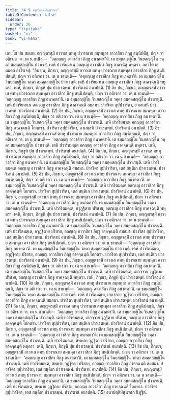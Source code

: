 ```yaml
---
title: "4.9 อนาปตฺติปนฺนรสก"
tableOfContents: false
sidebar:
  order: 26
type: "tipitaka"
basket: "vi"
book: "vi-maha"
---
```



<DynamicBreadcrumb />

<Division number="222" book="vi-maha">

<Paragraph number="999" book="vi-maha">
เตน โข ปน สมเยน อญฺญตรสฺมิํ อาวาเส ตทหุ ปวารณาย สมฺพหุลา อาวาสิกา ภิกฺขู สนฺนิปติํสุ, ปญฺจ วา อติเรกา วา. เต น ชานิํสุ—  “อตฺถญฺเญ อาวาสิกา ภิกฺขู อนาคตา”ติ. เต ธมฺมสญฺญิโน วินยสญฺญิโน วคฺคา สมคฺคสญฺญิโน ปวาเรสุํ. เตหิ ปวาริยมาเน อถญฺเญ อาวาสิกา ภิกฺขู อาคจฺฉิํสุ พหุตรา. ภควโต เอตมตฺถํ อาโรเจสุํ.
</Paragraph>

<Paragraph number="1000" book="vi-maha">
“อิธ ปน, ภิกฺขเว, อญฺญตรสฺมิํ อาวาเส ตทหุ ปวารณาย สมฺพหุลา อาวาสิกา ภิกฺขู สนฺนิปตนฺติ, ปญฺจ วา อติเรกา วา. เต น ชานนฺติ—  ‘อตฺถญฺเญ อาวาสิกา ภิกฺขู อนาคตา’ติ. เต ธมฺมสญฺญิโน วินยสญฺญิโน วคฺคา สมคฺคสญฺญิโน ปวาเรนฺติ. เตหิ ปวาริยมาเน อถญฺเญ อาวาสิกา ภิกฺขู อาคจฺฉนฺติ พหุตรา. เตหิ, ภิกฺขเว, ภิกฺขูหิ ปุน ปวาเรตพฺพํ. ปวาริตานํ อนาปตฺติ. (1)
</Paragraph>

<Paragraph number="1001" book="vi-maha">
อิธ ปน, ภิกฺขเว, อญฺญตรสฺมิํ อาวาเส ตทหุ ปวารณาย สมฺพหุลา อาวาสิกา ภิกฺขู สนฺนิปตนฺติ, ปญฺจ วา อติเรกา วา. เต น ชานนฺติ—  ‘อตฺถญฺเญ อาวาสิกา ภิกฺขู อนาคตา’ติ. เต ธมฺมสญฺญิโน วินยสญฺญิโน วคฺคา สมคฺคสญฺญิโน ปวาเรนฺติ. เตหิ ปวาริยมาเน อถญฺเญ อาวาสิกา ภิกฺขู อาคจฺฉนฺติ สมสมา. ปวาริตา สุปฺปวาริตา, อวเสเสหิ ปวาเรตพฺพํ. ปวาริตานํ อนาปตฺติ. (2)
</Paragraph>

<Paragraph number="1002" book="vi-maha">
อิธ ปน, ภิกฺขเว, อญฺญตรสฺมิํ อาวาเส ตทหุ ปวารณาย สมฺพหุลา อาวาสิกา ภิกฺขู สนฺนิปตนฺติ, ปญฺจ วา อติเรกา วา. เต น ชานนฺติ—  ‘อตฺถญฺเญ อาวาสิกา ภิกฺขู อนาคตา’ติ. เต ธมฺมสญฺญิโน วินยสญฺญิโน วคฺคา สมคฺคสญฺญิโน ปวาเรนฺติ. เตหิ ปวาริยมาเน อถญฺเญ อาวาสิกา ภิกฺขู อาคจฺฉนฺติ โถกตรา. ปวาริตา สุปฺปวาริตา, อวเสเสหิ ปวาเรตพฺพํ. ปวาริตานํ อนาปตฺติ. (3)
</Paragraph>

<Paragraph number="1003" book="vi-maha">
อิธ ปน, ภิกฺขเว, อญฺญตรสฺมิํ อาวาเส ตทหุ ปวารณาย สมฺพหุลา อาวาสิกา ภิกฺขู สนฺนิปตนฺติ, ปญฺจ วา อติเรกา วา. เต น ชานนฺติ—  ‘อตฺถญฺเญ อาวาสิกา ภิกฺขู อนาคตา’ติ. เต ธมฺมสญฺญิโน วินยสญฺญิโน วคฺคา สมคฺคสญฺญิโน ปวาเรนฺติ. เตหิ ปวาริตมตฺเต อถญฺเญ อาวาสิกา ภิกฺขู อาคจฺฉนฺติ พหุตรา. เตหิ, ภิกฺขเว, ภิกฺขูหิ ปุน ปวาเรตพฺพํ. ปวาริตานํ อนาปตฺติ. (4)
</Paragraph>

<Paragraph number="1004" book="vi-maha">
อิธ ปน, ภิกฺขเว, อญฺญตรสฺมิํ อาวาเส ตทหุ ปวารณาย สมฺพหุลา อาวาสิกา ภิกฺขู สนฺนิปตนฺติ, ปญฺจ วา อติเรกา วา. เต น ชานนฺติ—  ‘อตฺถญฺเญ อาวาสิกา ภิกฺขู อนาคตา’ติ. เต ธมฺมสญฺญิโน วินยสญฺญิโน วคฺคา สมคฺคสญฺญิโน ปวาเรนฺติ. เตหิ ปวาริตมตฺเต อถญฺเญ อาวาสิกา ภิกฺขู อาคจฺฉนฺติ สมสมา. ปวาริตา สุปฺปวาริตา, เตสํ สนฺติเก ปวาเรตพฺพํ. ปวาริตานํ อนาปตฺติ. (5)
</Paragraph>

<Paragraph number="1005" book="vi-maha">
อิธ ปน, ภิกฺขเว, อญฺญตรสฺมิํ อาวาเส ตทหุ ปวารณาย สมฺพหุลา อาวาสิกา ภิกฺขู สนฺนิปตนฺติ, ปญฺจ วา อติเรกา วา. เต น ชานนฺติ—  ‘อตฺถญฺเญ อาวาสิกา ภิกฺขู อนาคตา’ติ. เต ธมฺมสญฺญิโน วินยสญฺญิโน วคฺคา สมคฺคสญฺญิโน ปวาเรนฺติ. เตหิ ปวาริตมตฺเต อถญฺเญ อาวาสิกา ภิกฺขู อาคจฺฉนฺติ โถกตรา. ปวาริตา สุปฺปวาริตา, เตสํ สนฺติเก ปวาเรตพฺพํ. ปวาริตานํ อนาปตฺติ. (6)
</Paragraph>

<Paragraph number="1006" book="vi-maha">
อิธ ปน, ภิกฺขเว, อญฺญตรสฺมิํ อาวาเส ตทหุ ปวารณาย สมฺพหุลา อาวาสิกา ภิกฺขู สนฺนิปตนฺติ, ปญฺจ วา อติเรกา วา. เต น ชานนฺติ—  ‘อตฺถญฺเญ อาวาสิกา ภิกฺขู อนาคตา’ติ. เต ธมฺมสญฺญิโน วินยสญฺญิโน วคฺคา สมคฺคสญฺญิโน ปวาเรนฺติ. เตหิ ปวาริตมตฺเต, อวุฏฺฐิตาย ปริสาย, อถญฺเญ อาวาสิกา ภิกฺขู อาคจฺฉนฺติ พหุตรา. เตหิ, ภิกฺขเว, ภิกฺขูหิ ปุน ปวาเรตพฺพํ. ปวาริตานํ อนาปตฺติ. (7)
</Paragraph>

<Paragraph number="1007" book="vi-maha">
อิธ ปน, ภิกฺขเว, อญฺญตรสฺมิํ อาวาเส ตทหุ ปวารณาย สมฺพหุลา อาวาสิกา ภิกฺขู สนฺนิปตนฺติ, ปญฺจ วา อติเรกา วา. เต น ชานนฺติ—  ‘อตฺถญฺเญ อาวาสิกา ภิกฺขู อนาคตา’ติ. เต ธมฺมสญฺญิโน วินยสญฺญิโน วคฺคา สมคฺคสญฺญิโน ปวาเรนฺติ. เตหิ ปวาริตมตฺเต, อวุฏฺฐิตาย ปริสาย, อถญฺเญ อาวาสิกา ภิกฺขู อาคจฺฉนฺติ สมสมา. ปวาริตา สุปฺปวาริตา, เตสํ สนฺติเก ปวาเรตพฺพํ. ปวาริตานํ อนาปตฺติ. (8)
</Paragraph>

<Paragraph number="1008" book="vi-maha">
อิธ ปน, ภิกฺขเว, อญฺญตรสฺมิํ อาวาเส ตทหุ ปวารณาย สมฺพหุลา อาวาสิกา ภิกฺขู สนฺนิปตนฺติ, ปญฺจ วา อติเรกา วา. เต น ชานนฺติ—  ‘อตฺถญฺเญ อาวาสิกา ภิกฺขู อนาคตา’ติ. เต ธมฺมสญฺญิโน วินยสญฺญิโน วคฺคา สมคฺคสญฺญิโน ปวาเรนฺติ. เตหิ ปวาริตมตฺเต, อวุฏฺฐิตาย ปริสาย, อถญฺเญ อาวาสิกา ภิกฺขู อาคจฺฉนฺติ โถกตรา. ปวาริตา สุปฺปวาริตา, เตสํ สนฺติเก ปวาเรตพฺพํ. ปวาริตานํ อนาปตฺติ. (9)
</Paragraph>

<Paragraph number="1009" book="vi-maha">
อิธ ปน, ภิกฺขเว, อญฺญตรสฺมิํ อาวาเส ตทหุ ปวารณาย สมฺพหุลา อาวาสิกา ภิกฺขู สนฺนิปตนฺติ, ปญฺจ วา อติเรกา วา. เต น ชานนฺติ—  ‘อตฺถญฺเญ อาวาสิกา ภิกฺขู อนาคตา’ติ. เต ธมฺมสญฺญิโน วินยสญฺญิโน วคฺคา สมคฺคสญฺญิโน ปวาเรนฺติ. เตหิ ปวาริตมตฺเต, เอกจฺจาย วุฏฺฐิตาย ปริสาย, อถญฺเญ อาวาสิกา ภิกฺขู อาคจฺฉนฺติ พหุตรา. เตหิ, ภิกฺขเว, ภิกฺขูหิ ปุน ปวาเรตพฺพํ. ปวาริตานํ อนาปตฺติ. (10)
</Paragraph>

<Paragraph number="1010" book="vi-maha">
อิธ ปน, ภิกฺขเว, อญฺญตรสฺมิํ อาวาเส ตทหุ ปวารณาย สมฺพหุลา อาวาสิกา ภิกฺขู สนฺนิปตนฺติ, ปญฺจ วา อติเรกา วา. เต น ชานนฺติ—  ‘อตฺถญฺเญ อาวาสิกา ภิกฺขู อนาคตา’ติ. เต ธมฺมสญฺญิโน วินยสญฺญิโน วคฺคา สมคฺคสญฺญิโน ปวาเรนฺติ. เตหิ ปวาริตมตฺเต, เอกจฺจาย วุฏฺฐิตาย ปริสาย, อถญฺเญ อาวาสิกา ภิกฺขู อาคจฺฉนฺติ สมสมา. ปวาริตา สุปฺปวาริตา, เตสํ สนฺติเก ปวาเรตพฺพํ. ปวาริตานํ อนาปตฺติ. (11)
</Paragraph>

<Paragraph number="1011" book="vi-maha">
อิธ ปน, ภิกฺขเว, อญฺญตรสฺมิํ อาวาเส ตทหุ ปวารณาย สมฺพหุลา อาวาสิกา ภิกฺขู สนฺนิปตนฺติ, ปญฺจ วา อติเรกา วา. เต น ชานนฺติ—  ‘อตฺถญฺเญ อาวาสิกา ภิกฺขู อนาคตา’ติ. เต ธมฺมสญฺญิโน วินยสญฺญิโน วคฺคา สมคฺคสญฺญิโน ปวาเรนฺติ. เตหิ ปวาริตมตฺเต, เอกจฺจาย วุฏฺฐิตาย ปริสาย, อถญฺเญ อาวาสิกา ภิกฺขู อาคจฺฉนฺติ โถกตรา. ปวาริตา สุปฺปวาริตา, เตสํ สนฺติเก ปวาเรตพฺพํ. ปวาริตานํ อนาปตฺติ. (12)
</Paragraph>

<Paragraph number="1012" book="vi-maha">
อิธ ปน, ภิกฺขเว, อญฺญตรสฺมิํ อาวาเส ตทหุ ปวารณาย สมฺพหุลา อาวาสิกา ภิกฺขู สนฺนิปตนฺติ, ปญฺจ วา อติเรกา วา. เต น ชานนฺติ—  ‘อตฺถญฺเญ อาวาสิกา ภิกฺขู อนาคตา’ติ. เต ธมฺมสญฺญิโน วินยสญฺญิโน วคฺคา สมคฺคสญฺญิโน ปวาเรนฺติ. เตหิ ปวาริตมตฺเต, สพฺพาย วุฏฺฐิตาย ปริสาย, อถญฺเญ อาวาสิกา ภิกฺขู อาคจฺฉนฺติ พหุตรา. เตหิ, ภิกฺขเว, ภิกฺขูหิ ปุน ปวาเรตพฺพํ. ปวาริตานํ อนาปตฺติ. (13)
</Paragraph>

<Paragraph number="1013" book="vi-maha">
อิธ ปน, ภิกฺขเว, อญฺญตรสฺมิํ อาวาเส ตทหุ ปวารณาย สมฺพหุลา อาวาสิกา ภิกฺขู สนฺนิปตนฺติ, ปญฺจ วา อติเรกา วา. เต น ชานนฺติ—  ‘อตฺถญฺเญ อาวาสิกา ภิกฺขู อนาคตา’ติ. เต ธมฺมสญฺญิโน วินยสญฺญิโน วคฺคา สมคฺคสญฺญิโน ปวาเรนฺติ. เตหิ ปวาริตมตฺเต, สพฺพาย วุฏฺฐิตาย ปริสาย, อถญฺเญ อาวาสิกา ภิกฺขู อาคจฺฉนฺติ สมสมา. ปวาริตา สุปฺปวาริตา, เตสํ สนฺติเก ปวาเรตพฺพํ. ปวาริตานํ อนาปตฺติ. (14)
</Paragraph>

<Paragraph number="1014" book="vi-maha">
อิธ ปน, ภิกฺขเว, อญฺญตรสฺมิํ อาวาเส ตทหุ ปวารณาย สมฺพหุลา อาวาสิกา ภิกฺขู สนฺนิปตนฺติ, ปญฺจ วา อติเรกา วา. เต น ชานนฺติ—  ‘อตฺถญฺเญ อาวาสิกา ภิกฺขู อนาคตา’ติ. เต ธมฺมสญฺญิโน วินยสญฺญิโน วคฺคา สมคฺคสญฺญิโน ปวาเรนฺติ. เตหิ ปวาริตมตฺเต, สพฺพาย วุฏฺฐิตาย ปริสาย, อถญฺเญ อาวาสิกา ภิกฺขู อาคจฺฉนฺติ โถกตรา. ปวาริตา สุปฺปวาริตา, เตสํ สนฺติเก ปวาเรตพฺพํ. ปวาริตานํ อนาปตฺติ. (15)

</Paragraph>
</Division>

<Paragraph number="1015" type="center" book="vi-maha">
อนาปตฺติปนฺนรสกํ นิฏฺฐิตํ.
</Paragraph>